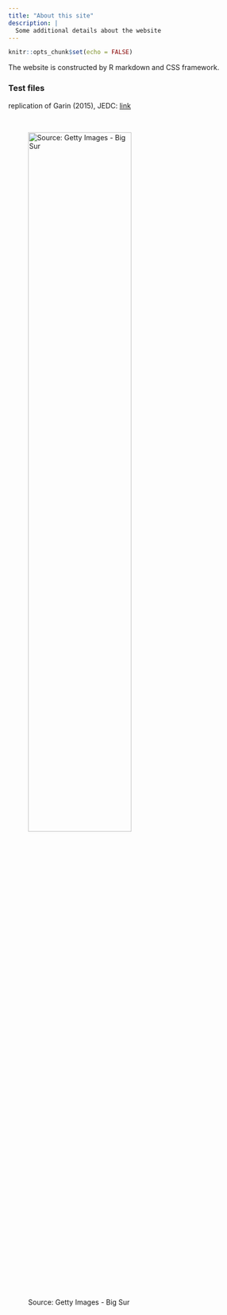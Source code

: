 ```yaml
---
title: "About this site"
description: |
  Some additional details about the website
---
```


```r
knitr::opts_chunk$set(echo = FALSE)
```
<base target="_blank">

The website is constructed by R markdown and CSS framework.


### Test files

<!-- [Open in a new tab](./files/sticky_wages.pdf) -->

<!-- ![sticky wages](./files/sticky_wages.pdf){height=300% width=95% }  -->

replication of Garin (2015), JEDC: <a href="https://drive.google.com/file/d/1Hwpb-SjchS4uyfVTnGunbu2WcUYhesEH/view?usp=sharing" target="_blank">link</a>


<br> 

![Source: Getty Images - Big Sur](images/image.jpg){height=60% width=70% } 


